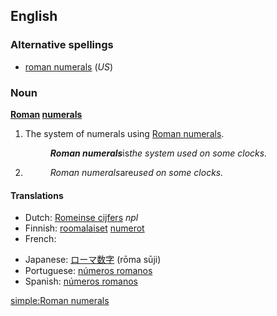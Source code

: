 ==English==

===Alternative spellings===
* [[roman numerals]] (''US'')

===Noun===
'''[[Roman]] [[numeral]]s'''

# {{uncountable}} The system of numerals using [[Roman numeral]]s.
#: '''''Roman numerals''' ''is'' the system used on some clocks.''
# {{plural of|[[Roman numeral]]}}
#: ''Roman numerals ''are'' used on some clocks.''

====Translations====
{{trans-top|system of numerals}}
* Dutch: [[Romeinse cijfers]] ''npl''
* Finnish: [[roomalainen|roomalaiset]] [[numero|numerot]] {{p}}
* French: {{t+|fr|chiffres romains|m|p}}
{{trans-mid}}
* Japanese: [[ローマ数字]] (rōma sūji)
* Portuguese: [[números romanos]] {{m|p}}
* Spanish: [[números romanos]] {{m|p}}
{{trans-bottom}}

{{trans-see|plural of "Roman numeral"|Roman numeral}}

[[simple:Roman numerals]]